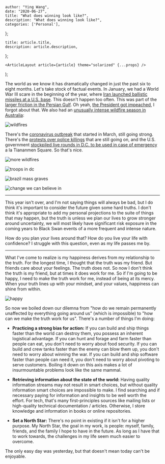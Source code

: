 

    author: "Ying Wang",
    date: "2020-06-27",
    title: "What does winning look like?",
    description: "What does winning look like?",
    categories: ['Personal'],
};

    title: article.title,
    description: article.description,
};

    <ArticleLayout article={article} theme="solarized" {...props} />
);


The world as we know it has dramatically changed in just the past six to eight
months. Let's take stock of factual events. In January, we had a World War III
scare in the beginning of the year, where [Iran launched ballistic missiles at a
U.S. base](https://en.wikipedia.org/wiki/Operation_Martyr_Soleimani). This
doesn't happen too often. This was part of the [larger friction in the Persian
Gulf](https://en.wikipedia.org/wiki/2019%E2%80%932020_Persian_Gulf_crisis). Oh
yeah, [the President got
impeached](https://en.wikipedia.org/wiki/Impeachment_trial_of_Donald_Trump), I
forgot about that. We also had an [unusually intense wildfire season in
Australia](https://en.wikipedia.org/wiki/2019%E2%80%9320_Australian_bushfire_season):

![wildfires](/img/posts/2020/06/27/winning_4.jpg)

There's the [coronavirus
outbreak](https://en.wikipedia.org/wiki/Coronavirus_disease_2019) that started
in March, still going strong. There's the [protests over police
killings](https://en.wikipedia.org/wiki/George_Floyd_protests) that are still
going on, and the U.S. government [stockpiled live rounds in D.C. to be used in
case of
emergency](https://www.businessinsider.com.au/government-stored-rifles-pistols-washington-dc-george-floyd-protests-2020-6)
a la Tiananmen Square. So that's nice.

![more wildfires](/img/posts/2020/06/27/winning_5.jpeg)

![troops in dc](/img/posts/2020/06/27/winning_2.jpg)

![brazil mass graves](/img/posts/2020/06/27/winning.jpg)

![change we can believe in](/img/posts/2020/06/27/winning_3.png)

---

This year isn't over, and I'm not saying things will always be bad, but I do
think it's important to consider the future given some hard truths. I don't
think it's appropriate to add my personal projections to the suite of things
that may happen, but the truth is unless we plan our lives to grow stronger
around uncertainty, we will most likely have significant risk exposure in the
coming years to Black Swan events of a more frequent and intense nature.

How do you plan your lives around that? How do you live your life with
confidence? I struggle with this question, even as my life passes me by.

---

What I've come to realize is my happiness derives from my relationship to the
truth. For the longest time, I thought that the truth was my friend. But friends
care about your feelings. The truth does not. So now I don't think the truth is
my friend, but at times it does work for me. So if I'm going to be happy, I need
to make the truth work for me, instead of being at its mercy. When your truth
lines up with your mindset, and your values, happiness can shine from within.

![happy](/img/posts/2020/06/27/winning_6.jpeg)

So now we boiled down our dilemna from "how do we remain permanently unaffected
by everything going around us" (which is impossible) to "how can we make the
truth work for us". There's a number of things I'm doing:

- **Practicing a strong bias for action:** If you can build and ship things
  faster than the world can destroy them, you possess an inherent logistical
  advantage. If you can hunt and forage and farm faster than people can eat, you
  don't need to worry about food security. If you can build and crew tanks
  faster than the enemy can blow them up, you don't need to worry about winning
  the war. If you can build and ship software faster than people can need it,
  you don't need to worry about pivoting to serve customers. Boiling it down on
  this axis makes a lot of insurmountable problems look like the same mammal.

- **Retrieving information about the state of the world:** Having quality
  information streams may not result in smart choices, but without quality
  information smart choices are impossible to make. I find searching and if
  necessary paying for information and insights to be well worth the effort. For
  tech, that's many first-principles sources like mailing lists or high-quality
  technical documentation / articles. Otherwise, I store knowledge and
  information in books or online repositories.

- **Set a North Star:** There's no point in existing if it isn't for a higher
  purpose. My North Star, the goal in my work, is people: myself, family,
  friends, and the family I hope to have in the future. As long as I have that
  to work towards, the challenges in my life seem much easier to overcome.

The only easy day was yesterday, but that doesn't mean today can't be enjoyable.
